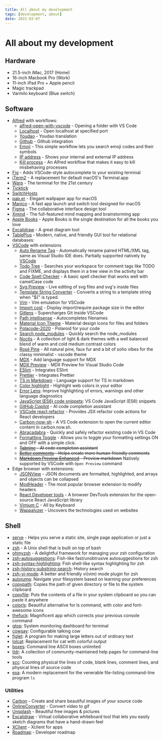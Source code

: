 ```yaml
---
title: All about my development
tags: [development, about]
date: 2022-03-07
---
```


# All about my development

## Hardware

- 21.5-inch iMac, 2017 (Home)
- 16-inch Macbook Pro (Work)
- 11-inch iPad Pro + Apple pencil
- Magic trackpad
- Varmilo keyboard (Blue switch)

## Software

- [Alfred](https://www.alfredapp.com) with workflows:
  - [alfred-open-with-vscode](https://github.com/iamstevendao/alfred-open-with-vscode) - Opening a folder with VS Code
  - [Localhost](http://www.packal.org/workflow/localhost) - Open localhost at specified port
  - [Youdao](https://github.com/whyliam/whyliam.workflows.youdao/) - Youdao translation
  - [Github](https://github.com/gharlan/alfred-github-workflow) - Github integration
  - [Emoji](https://github.com/carlosgaldino/alfred-emoji-workflow) - This simple workflow lets you search emoji codes and their symbols
  - [IP address](https://github.com/zenorocha/alfred-workflows#ip-address-v120--download) - Shows your internal and external IP address
  - [Kill process](https://github.com/ngreenstein/alfred-process-killer) - An Alfred workflow that makes it easy to kill misbehaving processes
- [Fig](https://fig.io) - Adds VSCode-style autocomplete to your existing terminal
- [iTerm2](https://iterm2.com/) - A replacement for default macOS's Terminal.app
- [Warp](https://www.warp.dev/) - The terminal for the 21st century
- [Ticktick](https://ticktick.com/)
- [SwitchHosts](https://github.com/oldj/SwitchHosts)
- [pap.er](https://paper.meiyuan.in/) - Elegant wallpaper app for macOS
- [Manico](https://manico.im/) - A fast app launch and switch tool designed for macOS
- [Figma](https://www.figma.com/) - The collaborative interface design tool
- [Xmind](https://xmind.app/) - The full-featured mind mapping and brainstorming app
- [Apple Books](https://www.apple.com/hk/en/apple-books/) - Apple Books is the single destination for all the books you love
- [Excalidraw](https://excalidraw.com/) - A great diagram tool
- [TablePlus](https://tableplus.com/) - Modern, native, and friendly GUI tool for relational databases:
- [VSCode](https://code.visualstudio.com/) with extensions
  - [Auto Rename Tag](https://marketplace.visualstudio.com/items?itemName=formulahendry.auto-rename-tag) - Automatically rename paired HTML/XML tag, same as Visual Studio IDE does. Partially supported natively by [VSCode](https://code.visualstudio.com/docs/languages/html#_auto-update-tags)
  - [Todo Tree](https://marketplace.visualstudio.com/items?itemName=Gruntfuggly.todo-tree) - Searches your workspace for comment tags like TODO and FIXME, and displays them in a tree view in the activity bar
  - [Code Spell Checker](https://marketplace.visualstudio.com/items?itemName=streetsidesoftware.code-spell-checker) - A basic spell checker that works well with camelCase code
  - [Svg Preview](https://marketplace.visualstudio.com/items?itemName=SimonSiefke.svg-preview) - Live editing of svg files and svg's inside files
  - [Template String Converter](https://marketplace.visualstudio.com/items?itemName=meganrogge.template-string-converter) - Converts a string to a template string when "${" is typed.
  - [Vim](https://marketplace.visualstudio.com/items?itemName=vscodevim.vim) - Vim emulation for VSCode
  - [Import cost](https://marketplace.visualstudio.com/items?itemName=wix.vscode-import-cost) - Display import/require package size in the editor
  - [Gitlens](https://marketplace.visualstudio.com/items?itemName=eamodio.gitlens) - Supercharges Git inside VSCode
  - [Path intellisense](https://marketplace.visualstudio.com/items?itemName=christian-kohler.path-intellisense) - Autocompletes filenames
  - [Material Icon Theme](https://marketplace.visualstudio.com/items?itemName=PKief.material-icon-theme) - Material design icons for files and folders
  - [Polacode-2020](https://marketplace.visualstudio.com/items?itemName=jeff-hykin.polacode-2019) - Polaroid for your code
  - [Search node_modules](https://marketplace.visualstudio.com/items?itemName=jasonnutter.search-node-modules) - Quickly search the node_modules
  - [Noctis](https://marketplace.visualstudio.com/items?itemName=liviuschera.noctis) - A collection of light & dark themes with a well balanced blend of warm and cold medium contrast colors
  - [Rosé Pine](https://marketplace.visualstudio.com/items?itemName=mvllow.rose-pine) - All natural pine, faux fur and a bit of soho vibes for the classy minimalist - vscode theme
  - [MDX](https://marketplace.visualstudio.com/items?itemName=unifiedjs.vscode-mdx) - Add language support for MDX
  - [MDX Preview](https://marketplace.visualstudio.com/items?itemName=xyc.vscode-mdx-preview) - MDX Preview for Visual Studio Code
  - [ESlint](https://marketplace.visualstudio.com/items?itemName=dbaeumer.vscode-eslint) - Integrates ESlint
  - [Prettier](https://marketplace.visualstudio.com/items?itemName=esbenp.prettier-vscode) - Integrates Prettier
  - [TS in Markdown](https://marketplace.visualstudio.com/items?itemName=amour1688.ts-in-markdown) - Language support for TS in markdown
  - [Color highlight](https://marketplace.visualstudio.com/items?itemName=naumovs.color-highlight) - Highlight web colors in your editor
  - [Error Lens](https://marketplace.visualstudio.com/items?itemName=usernamehw.errorlens): Improve highlighting of errors, warnings and other language diagnostics
  - [JavaScript (ES6) code snippets](https://marketplace.visualstudio.com/items?itemName=xabikos.JavaScriptSnippets): VS Code JavaScript (ES6) snippets
  - [GitHub Copilot](https://marketplace.visualstudio.com/items?itemName=GitHub.copilot) - AI code completion assistant
  - [VSCode react refactor](https://marketplace.visualstudio.com/items?itemName=planbcoding.vscode-react-refactor) - Provides JSX refactor code actions for React developers
  - [Carbon-now-sh](https://marketplace.visualstudio.com/items?itemName=ericadamski.carbon-now-sh) - A VS Code extension to open the current editor content in carbon.now.sh.
  - [Abracadabra](https://marketplace.visualstudio.com/items?itemName=nicoespeon.abracadabra) - Quickly and safely refactor existing code in VS Code
  - [Formatting Toggle](https://marketplace.visualstudio.com/items?itemName=tombonnike.vscode-status-bar-format-toggle) - Allows you to toggle your formatting settings ON and OFF with a simple click.
  - ~~[Tabnine](https://marketplace.visualstudio.com/items?itemName=TabNine.tabnine-vscode) - AI code completion assistant~~
  - ~~[Better comments](https://marketplace.visualstudio.com/items?itemName=aaron-bond.better-comments) - Helps create more human-friendly comments~~
  - ~~[Markdown Preview Enhanced](https://marketplace.visualstudio.com/items?itemName=shd101wyy.markdown-preview-enhanced) - Preview markdown~~ Natively supported by VSCode with `Open Preview` command
- Edge browser with extensions:
  - [JSONView](https://microsoftedge.microsoft.com/addons/detail/jsonview/kmpfgkgaimakokfhgdahhiaaiidiphco) - JSON documents are formatted, highlighted, and arrays and objects can be collapsed
  - [ModHeader](https://microsoftedge.microsoft.com/addons/detail/modheader/opgbiafapkbbnbnjcdomjaghbckfkglc) - The most popular browser extension to modify headers
  - [React Developer tools](https://microsoftedge.microsoft.com/addons/detail/gpphkfbcpidddadnkolkpfckpihlkkil) - A browser DevTools extension for the open-source React JavaScript library
  - [Vimium C](https://chrome.google.com/webstore/detail/vimium-c-all-by-keyboard/hfjbmagddngcpeloejdejnfgbamkjaeg) - All by Keyboard
  - [Wappalyzer](https://microsoftedge.microsoft.com/addons/detail/wappalyzer-technology-p/mnbndgmknlpdjdnjfmfcdjoegcckoikn) - Uncovers the technologies used on websites

## Shell

- [serve](https://github.com/vercel/serve) - Helps you serve a static site, single page application or just a static file
- [zsh](https://www.zsh.org/) - A Unix shell that is built on top of bash
- [ohmyzsh](https://github.com/ohmyzsh/ohmyzsh) - A delightful framework for managing your zsh configuration
- [zsh-autosuggestions](https://github.com/zsh-users/zsh-autosuggestions): Fish-like fast/unobtrusive autosuggestions for zsh
- [zsh-syntax-highlighting](https://github.com/zsh-users/zsh-syntax-highlighting): Fish shell-like syntax highlighting for zsh
- [zsh-history-substring-search](https://github.com/zsh-users/zsh-history-substring-search): History search
- [zsh-vi-mode](https://github.com/jeffreytse/zsh-vi-mode): A better and friendly vi(vim) mode plugin for zsh
- [autojump](https://github.com/wting/autojump): Navigate your filesystem based on learning your preferences
- [copypath](https://github.com/ohmyzsh/ohmyzsh/tree/master/plugins/copypath): Copies the path of given directory or file to the system clipboard
- [copyfile](https://github.com/ohmyzsh/ohmyzsh/tree/master/plugins/copyfile): Puts the contents of a file in your system clipboard so you can paste it anywhere
- [colorls](https://github.com/athityakumar/colorls): Beautiful alternative for ls command, with color and font-awesome icons
- [thefuck](https://github.com/nvbn/thefuck): Magnificent app which corrects your previous console command
- [gtop](https://github.com/aksakalli/gtop): System monitoring dashboard for terminal
- [cowsay](https://github.com/piuccio/cowsay): Configurable talking cow
- [figlet](http://www.figlet.org/): A program for making large letters out of ordinary text
- [lolcat](https://github.com/busyloop/lolcat): Replacement for cat with colorful output
- [boxes](https://github.com/ascii-boxes/boxes): Command line ASCII boxes unlimited
- [tldr](https://github.com/tldr-pages/tldr): A collection of community-maintained help pages for command-line tools
- [scc](https://github.com/boyter/scc): Counting physical the lines of code, blank lines, comment lines, and physical lines of source code
- [exa](https://github.com/ogham/exa): A modern replacement for the venerable file-listing command-line program `ls`

### Utilities

- [Carbon](https://carbon.now.sh/) - Create and share beautiful images of your source code
- [OnlineConverter](https://www.onlineconverter.com/video-to-gif) - Convert video to gif
- [Unsplash](https://unsplash.com/) - Beautiful free images & pictures
- [Excalidraw](https://excalidraw.com/) - Virtual collaborative whiteboard tool that lets you easily sketch diagrams that have a hand-drawn feel
- [XClient](https://xclient.info/s/) - Xclient for apps
- [Roadmap](https://roadmap.sh/) - Developer roadmap
